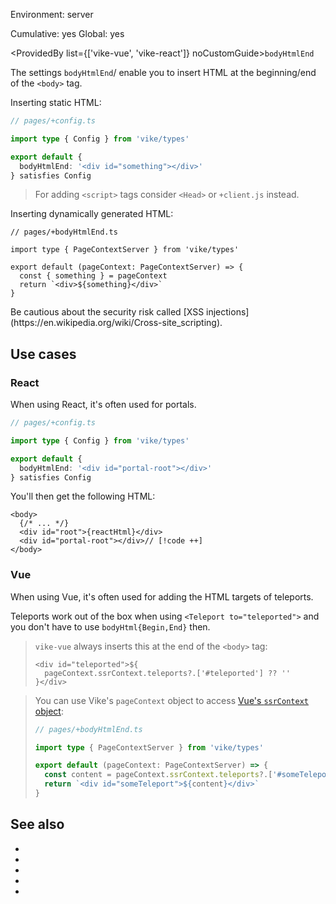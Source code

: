 
Environment: server  
<Link href="/config#cumulative">Cumulative</Link>: yes  
<Link href="/config#global">Global</Link>: yes  

<ProvidedBy list={['vike-vue', 'vike-react']} noCustomGuide>`bodyHtmlEnd`</ProvidedBy>

The settings `bodyHtmlEnd`/<Link href="/bodyHtmlBegin" /> enable you to insert HTML at the beginning/end of the `<body>` tag.

Inserting static HTML:

```ts
// pages/+config.ts

import type { Config } from 'vike/types'

export default {
  bodyHtmlEnd: '<div id="something"></div>'
} satisfies Config
```

> For adding `<script>` tags consider <Link href="/Head">`<Head>`</Link> or <Link href="/client">`+client.js`</Link> instead.

Inserting dynamically generated HTML:

```tsx
// pages/+bodyHtmlEnd.ts

import type { PageContextServer } from 'vike/types'

export default (pageContext: PageContextServer) => {
  const { something } = pageContext
  return `<div>${something}</div>`
}
```

<Warning>
Be cautious about the security risk called [XSS injections](https://en.wikipedia.org/wiki/Cross-site_scripting).
</Warning>


## Use cases

### React

When using React, it's often used for portals.

```ts
// pages/+config.ts

import type { Config } from 'vike/types'

export default {
  bodyHtmlEnd: '<div id="portal-root"></div>'
} satisfies Config
```

You'll then get the following HTML:

```tsx
<body>
  {/* ... */}
  <div id="root">{reactHtml}</div>
  <div id="portal-root"></div>// [!code ++]
</body>
```

### Vue

When using Vue, it's often used for adding the HTML targets of teleports.

Teleports work out of the box when using `<Teleport to="teleported">` and you don't have to use `bodyHtml{Begin,End}` then.

> `vike-vue` always inserts this at the end of the `<body>` tag:
> ```vue
> <div id="teleported">${
>   pageContext.ssrContext.teleports?.['#teleported'] ?? ''
> }</div>
> ```

> You can use <Link href="/pageContext">Vike's `pageContext` object</Link> to access [Vue's `ssrContext` object](https://vuejs.org/api/ssr#usessrcontext):
>
> ```ts
> // pages/+bodyHtmlEnd.ts
>
> import type { PageContextServer } from 'vike/types'
>
> export default (pageContext: PageContextServer) => {
>   const content = pageContext.ssrContext.teleports?.['#someTeleport'] ?? ''
>   return `<div id="someTeleport">${content}</div>`
> }
> ```


## See also

- <Link href="/bodyHtmlBegin" />
- <Link href="/head-tags"/>
- <Link href="/client"/>
- <Link href="/onRenderHtml"/>
- <Link href="/settings#html-shell" doNotInferSectionTitle />
